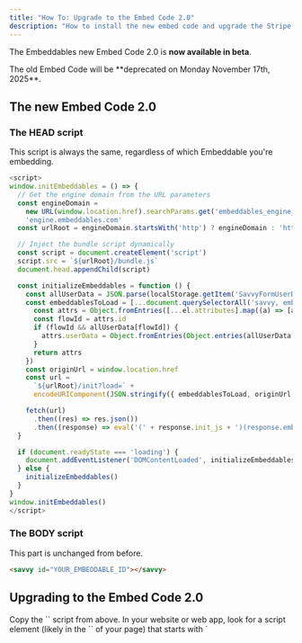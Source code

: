 ```yaml
---
title: "How To: Upgrade to the Embed Code 2.0"
description: "How to install the new embed code and upgrade the Stripe component to match"
---
```


The Embeddables new Embed Code 2.0 is **now available in beta**.

<Warning>
  The old Embed Code will be **deprecated on Monday November 17th, 2025**.
</Warning>

## The new Embed Code 2.0

### The HEAD script

<Tip>
  This script is always the same, regardless of which Embeddable you're
  embedding.
</Tip>

```javascript
<script>
window.initEmbeddables = () => {
  // Get the engine domain from the URL parameters
  const engineDomain =
    new URL(window.location.href).searchParams.get('embeddables_engine_domain') ||
    'engine.embeddables.com'
  const urlRoot = engineDomain.startsWith('http') ? engineDomain : 'https://' + engineDomain

  // Inject the bundle script dynamically
  const script = document.createElement('script')
  script.src = `${urlRoot}/bundle.js`
  document.head.appendChild(script)

  const initializeEmbeddables = function () {
    const allUserData = JSON.parse(localStorage.getItem('SavvyFormUserData') || '{}')
    const embeddablesToLoad = [...document.querySelectorAll('savvy, embeddable')].map((el) => {
      const attrs = Object.fromEntries([...el.attributes].map((a) => [a.name, a.value]))
      const flowId = attrs.id
      if (flowId && allUserData[flowId]) {
        attrs.userData = Object.fromEntries(Object.entries(allUserData[flowId]||{}).filter(([sk])=>sk==='current_page_id'||sk.startsWith('split_')))
      }
      return attrs
    })
    const originUrl = window.location.href
    const url =
      `${urlRoot}/init?load=` +
      encodeURIComponent(JSON.stringify({ embeddablesToLoad, originUrl }))

    fetch(url)
      .then((res) => res.json())
      .then((response) => eval('(' + response.init_js + ')(response.embeddables_data)'))
  }

  if (document.readyState === 'loading') {
    document.addEventListener('DOMContentLoaded', initializeEmbeddables)
  } else {
    initializeEmbeddables()
  }
}
window.initEmbeddables()
</script>
```

### The BODY script

<Tip>This part is unchanged from before.</Tip>

```html
<savvy id="YOUR_EMBEDDABLE_ID"></savvy>
```

## Upgrading to the Embed Code 2.0

<Steps>
  
  <Step title="Grab the new embed code">
    Copy the `<HEAD>` script from above.
  </Step>

  <Step title="Replace the old embed code with the new one">
    In your website or web app, look for a script element (likely in the `<HEAD>` of your page) that starts with `<script>const SAVVY_PRELOAD_IDS=...`.

    This is the part to replace with the new script. Make sure that when you're done, the new one is sandwiched inside two `<script>` tags.

    Make sure to do this on a staging URL/environment first, so that you can QA your Stripe changes (described below) on both the old and new embed code.

  </Step>
  
  <Step title="Make any Stripe changes that you need to">
    See the Stripe section below for a list of things to watch out for and update before
    pushing your changes live.

    <Tip>
      If you're on the Embeddables Pro Plan, your Primary Contact will do this part for you.
    </Tip>

  </Step>

  <Step title="Test your changes thoroughly">
    Run some end-to-end tests, including testing any payments and promo codes, to make sure that everything is working as expected.

    Then push live!

  </Step>
  
  
</Steps>

## Upgrading Stripe components

{/* todo - add more things to this warning? */}

<Note>
  The Embed Code 2.0 comes with the latest version of Stripe's JS SDK, which
  includes [certain breaking changes](https://docs.stripe.com/checkout/elements-with-checkout-sessions-api/changelog) to account for.

See below for a list of things to watch out for and update before upgrading to the new embed code.

</Note>

The main changes to watch out for are:

1. The default layout for Stripe components has changed from 'Tabs' to 'Accordion'. _(Step 1 below)_
2. The `create_element_options` settings structure has changed. _(Step 2 below)_
3. The `applyPromotionCode` response structure has changed. _(Steps 3-4 below)_

<Steps>

  <Step title="Set any unset Stripe component 'layout' settings to 'Tabs'">

    In Stripe's latest version, the default layout is switching from 'Tabs' to 'Accordion'. Therefore, if you have any Stripe components with the 'layout' setting unset, you'll need to set it to 'Tabs' before upgrading to the Embed Code 2.0.

    1. Select your Stripe component in the Web App editor. In the right sidebar under **Options**, find the **Layout** setting.

    2. Select the **Tabs** option (only if no option is currently selected).

  </Step>

  <Step title="Update create_element_options if applicable">

    <Note>
      This step only applies if you've customized the `create_element_options` settings in your Stripe component.
    </Note>

    Open your Stripe component's JSON by clicking the three-dot icon (**⁝**) in the **Options** tab, then select **Edit JSON**.

    Check if the `create_element_options` key exists. If it contains a `billingDetails` property with multiple keys set to `never`, update `create_element_options.fields.billingDetails` to `never`.

  </Step>

  <Step title="Update your applyPromotionCode function logic to handle both 'success' and 'session' response formats">

    Stripe's latest SDK version has changed the response schema of `applyPromotionCode`: instead of `response.success` it now returns `response.session`, which contains a new object format.

    Make sure your function logic handles both formats, so that you can smoothly upgrade to the new embed code.

    <Tip>
      If you prefer, you can get your changes ready on the latest version of each Embeddable, and then push all of those versions live at the same time that you push the new embed code live. That way, you can avoid the additional logic of handling both old and new formats in your code.

      However, the risk here is that there is a window of time when one is live and not the other, or that you later need to roll back for some reason, so take this approach at your own risk!
    </Tip>

    1. Find all references to `applyPromotionCode` in your custom code.

    2. Replace conditional checks that use `response.type === 'success'` with a structure that supports both formats (*see the next step for details on the new format*):

    ```javascript
    if (response.success) {
      // Keep your existing logic here
    } else if (response.session) {
      // Add new logic here (see next step)
    }
    ```

    3. Ensure there are no early `return` statements or `throw` errors that would prevent reaching the `session` branch.

    <Tip>
      Once you've upgrade to the new embed code, and are confident that you won't need to revert to the old one, you can safely simplify the logic to stop handling the old `response.success` format.
    </Tip>

  </Step>

  <Step title="Copy and adapt logic for the new response schema">
    Copy all logic from inside the `response.success` branch into the `response.session` branch.

    Update field accesses to use the new structure:

    - Replace `response.success.total` with `response.session.total`.
    - Access numeric values through `minorUnitsAmount`:
      - `total`: `response.session.total.total.minorUnitsAmount`
      - `subtotal`: `response.session.total.subtotal.minorUnitsAmount`
      - `discount`: `response.session.total.discount.minorUnitsAmount`
      - `appliedBalance`: `response.session.total.appliedBalance.minorUnitsAmount`
      - `shippingRate`: `response.session.total.shippingRate.minorUnitsAmount`
      - `taxExclusive`: `response.session.total.taxExclusive.minorUnitsAmount`
      - `taxInclusive`: `response.session.total.taxInclusive.minorUnitsAmount`

    <Tip>
      For other keys not listed here, refer to the [Stripe Custom Checkout Session object documentation](https://docs.stripe.com/js/custom_checkout/session_object).
    </Tip>

  </Step>
  
  <Step title="Add error handling">
    You can access errors via `response.error?.message`. See the
    [Stripe applyPromotionCode documentation](https://docs.stripe.com/js/custom_checkout/apply_promotion_code)
    for details.
    
  </Step>

  <Step title="Test your changes">
    Test the modified logic thoroughly:

    - **With old Stripe component**: Apply a promo code and verify it's reflected in the UI, applied to the amount, and that payment completes successfully.
    - **With updated Stripe component**: Repeat the same tests.

  </Step>
  
</Steps>

### Example: Before and After

**Before:**

```javascript
async function applyPromoCode() {
  try {
    const response = await window.StripeCheckout.applyPromotionCode(
      discountCodeUppercase
    );

    if (response.type === "success") {
      context.setUserData({
        promo_code_message: `Your discount $${(
          response.success.total.discount / 100
        ).toFixed(2)} has been applied`,
        discount_code_applied: discountCodeUppercase,
        subtotal: (response.success.total.subtotal / 100).toFixed(2),
        discount: (response.success.total.discount / 100).toFixed(2),
        total: (response.success.total.total / 100).toFixed(2),
        checking_promo_code: false,
      });
    } else {
      context.setUserData({
        promo_code_message: response.error.message,
        checking_promo_code: false,
      });
    }
  } catch (error) {
    console.error("Error applying promo code:", error);
    context.setUserData({
      promo_code_message: `Error trying to apply the promo code ${userData.discount_code}`,
      checking_promo_code: false,
    });
  }
}
```

**After:**

```javascript
async function applyPromoCode() {
  try {
    const response = await window.StripeCheckout.applyPromotionCode(
      discountCodeUppercase
    );

    let subtotal, discount, total, message;

    if (response.success) {
      // Old response structure
      subtotal = (response.success.total.subtotal / 100).toFixed(2);
      discount = (response.success.total.discount / 100).toFixed(2);
      total = (response.success.total.total / 100).toFixed(2);
      message = `Your discount $${discount} has been applied`;
    } else if (response.session) {
      // New response structure
      subtotal = (
        response.session.total.subtotal.minorUnitsAmount / 100
      ).toFixed(2);
      discount = (
        response.session.total.discount.minorUnitsAmount / 100
      ).toFixed(2);
      total = (response.session.total.total.minorUnitsAmount / 100).toFixed(2);
      message = `Your discount $${discount} has been applied`;
    }

    if (response.success || response.session) {
      context.setUserData({
        promo_code_message: message,
        discount_code_applied: discountCodeUppercase,
        subtotal,
        discount,
        total,
        checking_promo_code: false,
      });
    } else {
      context.setUserData({
        promo_code_message:
          response.error?.message || "Unknown error applying promo code",
        checking_promo_code: false,
      });
    }
  } catch (error) {
    console.error("Error applying promo code:", error);
    context.setUserData({
      promo_code_message: `Error trying to apply the promo code ${userData.discount_code}`,
      checking_promo_code: false,
    });
  }
}
```

